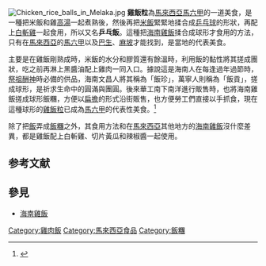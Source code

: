 {{TA
|1=zh-hans:乒乓;zh-hant:乒乓;
|2=zh-hans:乒乓球;zh-hant:乒乓球;
}}
{{Redirect|乒乓飯|臺灣根據韓式石鍋拌飯的韓語名稱音譯過來的叫法|朝鮮拌飯}}
[[File:Chicken_rice_balls_in_Melaka.jpg|thumb]]
'''雞飯粒'''為[[馬來西亞|馬來西亞]][[馬六甲|馬六甲]]的一道美食，是一種把米飯和雞[[高湯|高湯]]一起煮熟後，然後再把[[米飯|米飯]]緊緊地揉合成[[乒乓球|乒乓球]]的形狀，再配上[[白斬雞|白斬雞]]一起食用，所以又名'''乒乓飯'''。這種把[[海南雞飯|海南雞飯]]揉合成球形才食用的方法，只有在[[馬來西亞|馬來西亞]]的[[馬六甲|馬六甲]]以及[[巴生|巴生]]、[[麻坡|麻坡]]才能找到，是當地的代表美食。

主要是在雞飯剛熟成時，米飯的水分和膠質還有餘溫時，利用飯的黏性將其搓成團狀，吃之前再淋上黑醬油配上雞肉一同入口。據說這是海南人在每逢過年過節時，[[祭祖|祭祖]][[酬神|酬神]]時必備的供品，海南文昌人將其稱為「飯珍」，萬寧人則稱為「飯貢」，搓成球形，是祈求生命中的圓滿與團圓。後來華工南下南洋進行販售時，也將海南雞飯搓成球形飯糰，方便以[[扁擔|扁擔]]的形式沿街販售，也方便勞工們直接以手抓食，現在這種球形的[[雞飯粒|雞飯粒]]已成為[[馬六甲|馬六甲]]的代表性美食。<ref>{{cite web|url=https://www.enanyang.my/news/20190406/%E5%B7%B4%E7%94%9F%E6%B5%B7%E5%8D%97%E9%B8%A1%E9%A5%AD%E7%B2%92-%E7%BB%9D%E5%AF%B9%E9%BB%91%E7%99%BD%E9%85%8D/|title=巴生海南鸡饭粒-绝对黑白配|date=2019-04-06|publisher=南洋商報}}</ref>

除了把[[飯|飯]]弄成[[飯糰|飯糰]]之外，其食用方法和在[[馬來西亞|馬來西亞]]其他地方的[[海南雞飯|海南雞飯]]沒什麼差異，都是雞飯配上白斬雞、切片黃瓜和辣椒醬一起使用。

==参考文献==
{{reflist}}

==參見 ==
*[[海南雞飯|海南雞飯]]

{{飲食}}
{{Commonscat|Hainanese chicken rice}}


{{馬來西亞各族料理}}

[[Category:雞肉飯|Category:雞肉飯]]
[[Category:馬來西亞食品|Category:馬來西亞食品]]
[[Category:飯糰|Category:飯糰]]